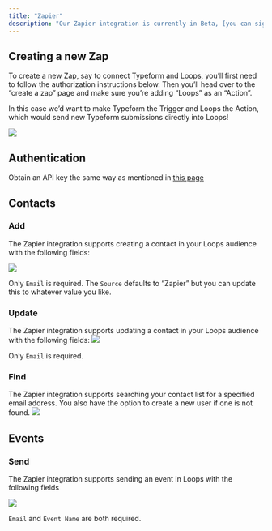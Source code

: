 ```yaml
---
title: "Zapier"
description: "Our Zapier integration is currently in Beta, [you can sign up here](https://zapier.com/app/login?next=/developer/public-invite/154300/8a12f78ac265338ee7883c4bce459667/)."
---
```


## Creating a new Zap

To create a new Zap, say to connect Typeform and Loops, you’ll first need to follow the authorization instructions below. Then you’ll head over to the “create a zap” page and make sure you’re adding “Loops” as an “Action”.

In this case we’d want to make Typeform the Trigger and Loops the Action, which would send new Typeform submissions directly into Loops!

![](/images/create-zapier.png)

## Authentication

Obtain an API key the same way as mentioned in [this page](/add-users/api-reference)

## Contacts

### Add

The Zapier integration supports creating a contact in your Loops audience with the following fields:

![](/images/add-contacts.png)

Only `Email` is required. The `Source` defaults to “Zapier” but you can update this to whatever value you like.

### Update

The Zapier integration supports updating a contact in your Loops audience with the following fields:
![](/images/update-contacts.png)

Only `Email` is required.

### Find

The Zapier integration supports searching your contact list for a specified email address. You also have the option to create a new user if one is not found.
![](/images/find-contact.png)

## Events

### Send

The Zapier integration supports sending an event in Loops with the following fields

![](/images/send-event.png)

`Email` and `Event Name` are both required.
